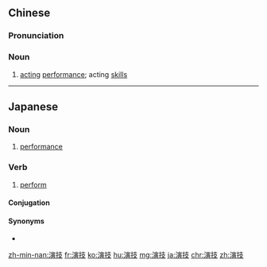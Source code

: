 ==Chinese==
{{zh-forms}}

===Pronunciation===
{{zh-pron
|m=yǎnjì
|c=jin2 gei6
|mn=qz,tw,xm,zz:ián-ki/qz,xm,zz:ián-kī
|cat=n
}}

===Noun===
{{zh-noun}}

# [[acting]] [[performance]]; acting [[skill]]s

----

==Japanese==
{{ja-kanjitab|えん|ぎ|yomi=on}}

===Noun===
{{ja-noun|えんぎ}}

# [[performance]]
#: {{ja-usex|'''演技'''に見入った。|'''えんぎ''' に み.いった。|We were watching the performance intently.}}

===Verb===
{{ja-verb-suru|tr=intrans|えんぎ}}

# [[perform]]

====Conjugation====
{{ja-suru|えんぎ}}

====Synonyms====
* {{ja-r|演じる|えんじる}}

[[zh-min-nan:演技]]
[[fr:演技]]
[[ko:演技]]
[[hu:演技]]
[[mg:演技]]
[[ja:演技]]
[[chr:演技]]
[[zh:演技]]